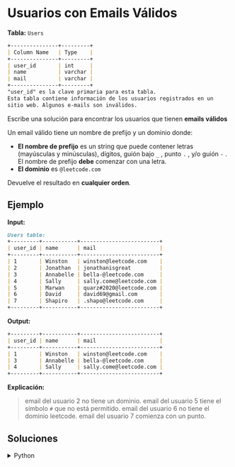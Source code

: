 # Usuarios con Emails Válidos

**Tabla:** `Users`

```markdown
+---------------+---------+
| Column Name   | Type    |
+---------------+---------+
| user_id       | int     |
| name          | varchar |
| mail          | varchar |
+---------------+---------+
"user_id" es la clave primaria para esta tabla.
Esta tabla contiene información de los usuarios registrados en un 
sitio web. Algunos e-mails son inválidos.
```

Escribe una solución para encontrar los usuarios que tienen **emails válidos**

Un email válido tiene un nombre de prefijo y un dominio donde:

- **El nombre de prefijo** es un string que puede contener letras (mayúsculas y minúsculas), dígitos, guión bajo `_` , punto `.` , y/o guión `-` . El nombre de prefijo **debe** comenzar con una letra.
- **El dominio** es `@leetcode.com`

Devuelve el resultado en **cualquier orden**.

## Ejemplo

**Input:** 
```markdown
Users table:
+---------+-----------+-------------------------+
| user_id | name      | mail                    |
+---------+-----------+-------------------------+
| 1       | Winston   | winston@leetcode.com    |
| 2       | Jonathan  | jonathanisgreat         |
| 3       | Annabelle | bella-@leetcode.com     |
| 4       | Sally     | sally.come@leetcode.com |
| 5       | Marwan    | quarz#2020@leetcode.com |
| 6       | David     | david69@gmail.com       |
| 7       | Shapiro   | .shapo@leetcode.com     |
+---------+-----------+-------------------------+
```

**Output:**
```markdown 
+---------+-----------+-------------------------+
| user_id | name      | mail                    |
+---------+-----------+-------------------------+
| 1       | Winston   | winston@leetcode.com    |
| 3       | Annabelle | bella-@leetcode.com     |
| 4       | Sally     | sally.come@leetcode.com |
+---------+-----------+-------------------------+
```

**Explicación:**
> email del usuario 2 no tiene un dominio.
> email del usuario 5 tiene el símbolo `#` que no está permitido.
> email del usuario 6 no tiene el dominio leetcode.
> email del usuario 7 comienza con un punto.

## Soluciones

<details>
    <summary>Python</summary>
```python
def valid_emails(users: pd.DataFrame) -> pd.DataFrame:
    
    regex = r'^[a-zA-Z][a-zA-Z0-9_.-]*@leetcode\.com$'    
    
    return users[users['mail'].str.match(regex)]
```
</details>